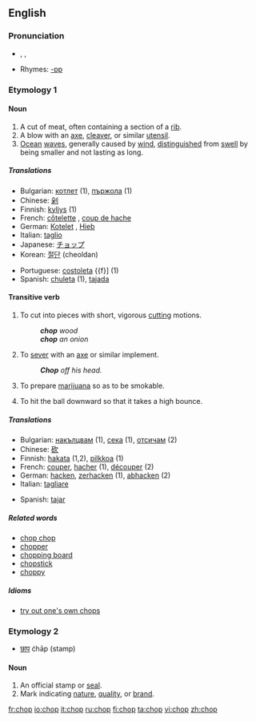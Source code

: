 ==English==

===Pronunciation===
*{{AHD|chŏp}}, {{IPA|/ʧɒp/}}, {{SAMPA|/tSQp/}}
*Rhymes: [[Rhymes:English:-ɒp|-ɒp]]

===Etymology 1===

====Noun====
{{en-noun}}

# A cut of meat, often containing a section of a [[rib]].
# A blow with an [[axe]], [[cleaver]], or similar [[utensil]].
# [[ocean|Ocean]] [[wave]]s, generally caused by [[wind]], [[distinguished]] from [[swell]] by being smaller and not lasting as long.

=====Translations=====
{{trans-top|chop}}
*Bulgarian: [[котлет]] {{m}} (1), [[пържола]] {{f}} (1)
*Chinese: [[剁]]
*Finnish: [[kyljys]] (1)
*French: [[côtelette]] {{f}}, [[coup de hache]] {{m}}
*German: [[Kotelet]] {{n}}, [[Hieb]] {{m}}
*Italian: [[taglio]] {{m}}
*Japanese: [[チョップ]]
*Korean: [[절단]] (cheoldan)
{{trans-mid}}
*Portuguese: [[costoleta]] {{f}] (1)
*Spanish: [[chuleta]] {{f}} (1), [[tajada]] {{f}}
{{trans-bottom}}

====Transitive verb====
{{en-verb|chops|chopping|chopped|chopped}}

# To cut into pieces with short, vigorous [[cutting]] motions.
#:'''''chop''' wood''
#:'''''chop''' an onion''
# To [[sever]] with an [[axe]] or similar implement. 
#:'''''Chop''' off his head.''
# To prepare [[marijuana]] so as to be smokable.
# {{baseball}} To hit the ball downward so that it takes a high bounce.

=====Translations=====
{{trans-top|to chop}}
*Bulgarian: [[накълцвам]] (1), [[сека]] (1), [[отсичам]] (2)
*Chinese: [[砍]]
*Finnish: [[hakata]] (1,2), [[pilkkoa]] (1)
*French: [[couper]], [[hacher]] (1), [[découper]] (2)
*German: [[hacken]], [[zerhacken]] (1), [[abhacken]] (2)
*Italian: [[tagliare]]
{{trans-mid}}
*Spanish: [[tajar]]
{{trans-bottom}}

=====Related words=====
*[[chop chop]]
*[[chopper]]
*[[chopping board]]
*[[chopstick]]
*[[choppy]]

=====Idioms=====
*[[try out one's own chops]]

===Etymology 2===
* {{Hind.}} [[छाप]] ćhāp (stamp)

====Noun====
{{en-noun}}

# An official stamp or [[seal]].
# Mark indicating [[nature]], [[quality]], or [[brand]].

[[fr:chop]]
[[io:chop]]
[[it:chop]]
[[ru:chop]]
[[fi:chop]]
[[ta:chop]]
[[vi:chop]]
[[zh:chop]]